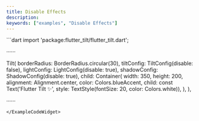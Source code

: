 ```yaml
---
title: Disable Effects
description:
keywords: ["examples", "Disable Effects"]
---
```


<ExampleCodeWidget name="DisableEffects" height={650}>
```dart
import 'package:flutter_tilt/flutter_tilt.dart';

······

Tilt(
  borderRadius: BorderRadius.circular(30),
  tiltConfig: TiltConfig(disable: false),
  lightConfig: LightConfig(disable: true),
  shadowConfig: ShadowConfig(disable: true),
  child: Container(
    width: 350,
    height: 200,
    alignment: Alignment.center,
    color: Colors.blueAccent,
    child: const Text('Flutter Tilt ✨', style: TextStyle(fontSize: 20, color: Colors.white)),
  ),
),

······
```
</ExampleCodeWidget>
